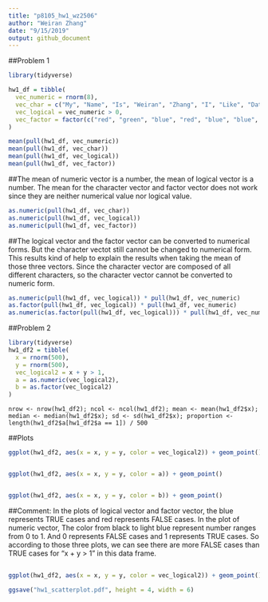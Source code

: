 ```yaml
---
title: "p8105_hw1_wz2506"
author: "Weiran Zhang"
date: "9/15/2019"
output: github_document
---
```


##Problem 1

```r
library(tidyverse)

hw1_df = tibble(
  vec_numeric = rnorm(8),
  vec_char = c("My", "Name", "Is", "Weiran", "Zhang", "I", "Like", "DataScience"),
  vec_logical = vec_numeric > 0,
  vec_factor = factor(c("red", "green", "blue", "red", "blue", "blue", "green", "green"))
)

mean(pull(hw1_df, vec_numeric))
mean(pull(hw1_df, vec_char))
mean(pull(hw1_df, vec_logical))
mean(pull(hw1_df, vec_factor))

```

##The mean of numeric vector is a number, the mean of logical vector is a number. The mean for the character vector and factor vector does not work since they are neither numerical value nor logical value.

```r

as.numeric(pull(hw1_df, vec_char))
as.numeric(pull(hw1_df, vec_logical))
as.numeric(pull(hw1_df, vec_factor))

```

##The logical vector and the factor vector can be converted to numerical forms. But the character vectot still cannot be changed to numerical form. This results kind of help to explain the results when taking the mean of those three vectors. Since the character vector are composed of all different characters, so the character vector cannot be converted to numeric form.  

```r
as.numeric(pull(hw1_df, vec_logical)) * pull(hw1_df, vec_numeric)
as.factor(pull(hw1_df, vec_logical)) * pull(hw1_df, vec_numeric)
as.numeric(as.factor(pull(hw1_df, vec_logical))) * pull(hw1_df, vec_numeric)

```

##Problem 2
```r
library(tidyverse)
hw1_df2 = tibble(
  x = rnorm(500),
  y = rnorm(500),
  vec_logical2 = x + y > 1,
  a = as.numeric(vec_logical2),
  b = as.factor(vec_logical2)
)


```

`nrow <- nrow(hw1_df2); ncol <- ncol(hw1_df2); mean <- mean(hw1_df2$x); median <- median(hw1_df2$x); sd <- sd(hw1_df2$x); proportion <- length(hw1_df2$a[hw1_df2$a == 1]) / 500`

##Plots

```r

ggplot(hw1_df2, aes(x = x, y = y, color = vec_logical2)) + geom_point()


ggplot(hw1_df2, aes(x = x, y = y, color = a)) + geom_point()


ggplot(hw1_df2, aes(x = x, y = y, color = b)) + geom_point()


```

##Comment: In the plots of logical vector and factor vector, the blue represents TRUE cases and red represents FALSE cases. In the plot of numeric vector, The color from black to light blue represent number ranges from 0 to 1. And 0 represents FALSE cases and 1 represents TRUE cases. So according to those three plots, we can see there are more FALSE cases than TRUE cases for "x + y > 1" in this data frame. 

##
```r
ggplot(hw1_df2, aes(x = x, y = y, color = vec_logical2)) + geom_point()

ggsave("hw1_scatterplot.pdf", height = 4, width = 6)
```


